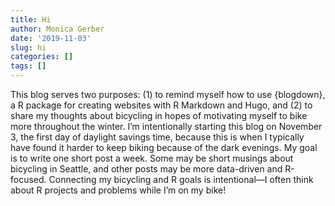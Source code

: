 ```yaml
---
title: Hi
author: Monica Gerber
date: '2019-11-03'
slug: hi
categories: []
tags: []
---
```


This blog serves two purposes: (1) to remind myself how to use {blogdown}, a R package for creating websites with R Markdown and Hugo, and (2) to share my thoughts about bicycling in hopes of motivating myself to bike more throughout the winter. I'm intentionally starting this blog on November 3, the first day of daylight savings time, because this is when I typically have found it harder to keep biking because of the dark evenings. My goal is to write one short post a week. Some may be short musings about bicycling in Seattle, and other posts may be more data-driven and R-focused. Connecting my bicycling and R goals is intentional---I often think about R projects and problems while I'm on my bike!